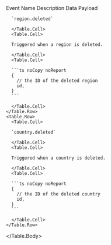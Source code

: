 
<Table>
  <Table.Header>
    <Table.Row>
      <Table.HeaderCell>Event Name</Table.HeaderCell>
      <Table.HeaderCell>Description</Table.HeaderCell>
      <Table.HeaderCell>Data Payload</Table.HeaderCell>
    </Table.Row>
  </Table.Header>
  <Table.Body>
    <Table.Row>
      <Table.Cell>

      `region.deleted`

      </Table.Cell>
      <Table.Cell>

      Triggered when a region is deleted.

      </Table.Cell>
      <Table.Cell>

      ```ts noCopy noReport
      {
        // the ID of the deleted region
        id,
      }
      ```

      </Table.Cell>
    </Table.Row>
    <Table.Row>
      <Table.Cell>

      `country.deleted`

      </Table.Cell>
      <Table.Cell>

      Triggered when a country is deleted.

      </Table.Cell>
      <Table.Cell>

      ```ts noCopy noReport
      {
        // the ID of the deleted country
        id,
      }
      ```

      </Table.Cell>
    </Table.Row>
  </Table.Body>
</Table>
